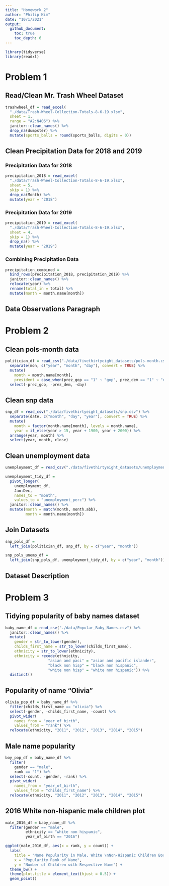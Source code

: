 ```yaml
---
title: "Homework 2"
author: "Philip Kim"
date: "10/1/2021"
output: 
  github_document:
    toc: true
    toc_depth: 6
---
```


```r
library(tidyverse)
library(readxl)
```

# Problem 1

## Read/Clean Mr. Trash Wheel Dataset

```r
trashwheel_df = read_excel(
  "./data/Trash-Wheel-Collection-Totals-8-6-19.xlsx",
  sheet = 1,
  range = "A2:N406") %>% 
  janitor::clean_names() %>% 
  drop_na(dumpster) %>% 
  mutate(sports_balls = round(sports_balls, digits = 0))
```

## Clean Precipitation Data for 2018 and 2019

### Precipitation Data for 2018

```r
precipitation_2018 = read_excel(
  "./data/Trash-Wheel-Collection-Totals-8-6-19.xlsx",
  sheet = 5,
  skip = 1) %>%
  drop_na(Month) %>% 
  mutate(year = "2018")
```


### Precipitation Data for 2019

```r
precipitation_2019 = read_excel(
  "./data/Trash-Wheel-Collection-Totals-8-6-19.xlsx",
  sheet = 4,
  skip = 1) %>% 
  drop_na() %>% 
  mutate(year = "2019")
```


### Combining Precipitation Data

```r
precipitation_combined = 
  bind_rows(precipitation_2018, precipitation_2019) %>% 
  janitor::clean_names() %>% 
  relocate(year) %>% 
  rename(total_in = total) %>% 
  mutate(month = month.name[month])
```


## Data Observations Paragraph



# Problem 2

## Clean pols-month data 

```r
politician_df = read_csv("./data/fivethirtyeight_datasets/pols-month.csv") %>% 
  separate(mon, c("year", "month", "day"), convert = TRUE) %>% 
  mutate(
    month = month.name[month],
    president = case_when(prez_gop == "1" ~ "gop", prez_dem == "1" ~ "dem")) %>%  
  select(-prez_gop, -prez_dem, -day)
```


## Clean snp data

```r
snp_df = read_csv("./data/fivethirtyeight_datasets/snp.csv") %>% 
  separate(date, c("month", "day", "year"), convert = TRUE) %>% 
  mutate(
    month = factor(month.name[month], levels = month.name),
    year = if_else(year > 15, year + 1900, year + 2000)) %>% 
  arrange(year, month) %>% 
  select(year, month, close)
```


## Clean unemployment data

```r
unemployment_df = read_csv("./data/fivethirtyeight_datasets/unemployment.csv")

unemployment_tidy_df = 
  pivot_longer(
    unemployment_df,
    Jan:Dec,
    names_to = "month",
    values_to = "unemployment_perc") %>% 
  janitor::clean_names() %>% 
  mutate(month = match(month, month.abb),
         month = month.name[month])
```


## Join Datasets

```r
snp_pols_df = 
  left_join(politician_df, snp_df, by = c("year", "month"))

snp_pols_unemp_df =
  left_join(snp_pols_df, unemployment_tidy_df, by = c("year", "month"))
```

## Dataset Description



# Problem 3

## Tidying popularity of baby names dataset

```r
baby_name_df = read_csv("./data/Popular_Baby_Names.csv") %>% 
  janitor::clean_names() %>% 
  mutate(
    gender = str_to_lower(gender),
    childs_first_name = str_to_lower(childs_first_name),
    ethnicity = str_to_lower(ethnicity),
    ethnicity = recode(ethnicity,
                   "asian and paci" = "asian and pacific islander",
                   "black non hisp" = "black non hispanic",
                   "white non hisp" = "white non hispanic")) %>% 
  distinct()
```


## Popularity of name "Olivia"

```r
olivia_pop_df = baby_name_df %>% 
  filter(childs_first_name == "olivia") %>% 
  select(-gender, -childs_first_name, -count) %>% 
  pivot_wider(
    names_from = "year_of_birth",
    values_from = "rank") %>% 
  relocate(ethnicity, "2011", "2012", "2013", "2014", "2015")
```


## Male name popularity

```r
boy_pop_df = baby_name_df %>% 
  filter(
    gender == "male",
    rank == "1") %>% 
  select(-count, -gender, -rank) %>% 
  pivot_wider(
    names_from = "year_of_birth",
    values_from = "childs_first_name") %>% 
  relocate(ethnicity, "2011", "2012", "2013", "2014", "2015")
```


## 2016 White non-hispanic male children plot 

```r
male_2016_df = baby_name_df %>% 
  filter(gender == "male",
         ethnicity == "white non hispanic",
         year_of_birth == "2016")

ggplot(male_2016_df, aes(x = rank, y = count)) + 
  labs(
    title = "Name Popularity in Male, White \nNon-Hispanic Children Born in 2016",
    x = "Popularity Rank of Name", 
    y = "Number of Children with Respective Name") + 
  theme_bw() +
  theme(plot.title = element_text(hjust = 0.5)) + 
  geom_point()
```

